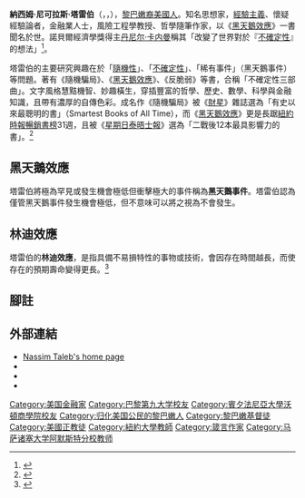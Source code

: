 {{Infobox_officeholder
| name = 纳西姆·尼古拉斯·塔勒布
| image name = Taleb mug.JPG
| width = 180px
| sex = 男
| date of birth = {{birth date and age|1960|1|1}}
| place of birth = {{LEB}}[[艾姆雲|艾姆雲]]
| nationality  = {{USA}}
| educate = 
* [[巴黎第九大學|巴黎第九大學]][[管理科學|管理科學]]博士
* [[賓州大學|賓州大學]][[華頓商學院|華頓商學院]][[企管碩士|企管碩士]]
* [[巴黎第九大學|巴黎第九大學]][[學士|學士]]
| past = 
* [[紐約大學|紐約大學]]工學院風險工程教授
* [[紐約大學|紐約大學]]庫朗數學研究所研究員
* 安皮瑞卡對沖基金(Empirica Capital)創辦人
* 芝加哥商業交易所獨立選擇權莊家
* [[法國巴黎銀行|法國巴黎銀行]]自營交易員
* [[法國東方匯理銀行|法國東方匯理銀行]]首席衍生性金融商品交易員
* 美國信孚銀行(現併入[[德意志銀行|德意志銀行]])衍生性金融商品套利交易員
* [[瑞銀集團|瑞銀集團]]全球首席私有套利衍生性金融商品(貨幣、貨物、非美元)交易員
| work =
* 《隨機騙局》
* 《黑天鵝效應》
* 《反脆弱》
* 《黑天鵝語錄》
}}

'''納西姆·尼可拉斯·塔雷伯'''（{{lang-ar|نسيم نيقولا نجيب طالب}}，{{lang-en|Nassim Nicholas Taleb}}，{{bd|1960年|1月1日|}}），[[黎巴嫩裔美國人|黎巴嫩裔美國人]]。知名思想家，[[經驗主義|經驗主義]]、懷疑經驗論者，金融業人士，風險工程學教授、哲學隨筆作家，以《[[黑天鵝效應|黑天鵝效應]]》一書聞名於世。諾貝爾經濟學獎得主[[丹尼尔·卡内曼|丹尼尔·卡内曼]]稱其「改變了世界對於『[[不確定性|不確定性]]』的想法」<ref>{{Cite news|url=http://www.foreignpolicy.com/story/cms.php?story_id=4365|title=How Could You Not Include ...|author=Kahneman, Daniel|work=Foreign Policy|archiveurl=https://web.archive.org/web/20090329025248/http://www.foreignpolicy.com/story/cms.php?story_id=4365|archivedate=2009-03-29|authorlink=丹尼尔·卡尼曼}}</ref>。

塔雷伯的主要研究興趣在於「[[隨機性|隨機性]]」、「[[不確定性|不確定性]]」、「稀有事件」（黑天鵝事件）等問題。著有《隨機騙局》、《[[黑天鵝效應|黑天鵝效應]]》、《反脆弱》等書，合稱「不確定性三部曲」。文字風格慧黠機智、妙趣橫生，穿插豐富的哲學、歷史、數學、科學與金融知識，且帶有濃厚的自傳色彩。成名作《隨機騙局》被《[[財星|財星]]》雜誌選為「有史以來最聰明的書」（Smartest Books of All Time），而《[[黑天鵝效應|黑天鵝效應]]》更是長踞[[紐約時報暢銷書榜|紐約時報暢銷書榜]]31週，且被《[[星期日泰晤士報|星期日泰晤士報]]》選為「二戰後12本最具影響力的書」。<ref>{{Cite news|title=Books that helped to change the world|url=https://www.thetimes.co.uk/article/books-that-helped-to-change-the-world-qbhxgvg2kwh|accessdate=2022-04-12|issn=0140-0460|language=en|first=Bryan|last=Appleyard}}</ref>

== 黑天鵝效應 ==
{{Main|黑天鵝理論}}
塔雷伯將極為罕見或發生機會極低但衝擊極大的事件稱為'''黑天鵝事件'''。塔雷伯認為僅管黑天鵝事件發生機會極低，但不意味可以將之視為不會發生。

== 林迪效應 ==
{{Main|林迪效应}}塔雷伯的'''林迪效應'''，是指具備不易損特性的事物或技術，會因存在時間越長，而使存在的預期壽命變得更長。<ref>{{Cite book|title=反脆弱：脆弱的反義詞不是堅強，是反脆弱|last=納西姆．尼可拉斯．塔雷伯|publisher=大塊|year=2013|isbn=9789862134467|others=譯者： 羅耀宗}}</ref>

== 腳註 ==
{{Reflist}}

== 外部連結 ==
{{Commons cat|Nassim Nicholas Taleb}}
{{wikiquotelang|納西姆·尼可拉斯·塔雷伯}}
* [http://www.fooledbyrandomness.com/ Nassim Taleb's home page]
* {{IMDb name|2643232}}
* {{Google Scholar id|64BtMdsAAAAJ}}
* {{C-SPAN|Nassim Taleb}}

{{Nassim Nicholas Taleb|state=collapsed}}
{{Authority control}}
{{DEFAULTSORT: Taleb, Nassim}}
[[Category:美国金融家|Category:美国金融家]]
[[Category:巴黎第九大学校友|Category:巴黎第九大学校友]]
[[Category:賓夕法尼亞大學沃頓商學院校友|Category:賓夕法尼亞大學沃頓商學院校友]]
[[Category:归化美国公民的黎巴嫩人|Category:归化美国公民的黎巴嫩人]]
[[Category:黎巴嫩基督徒|Category:黎巴嫩基督徒]]
[[Category:美國正教徒|Category:美國正教徒]]
[[Category:紐約大學教師|Category:紐約大學教師]]
[[Category:箴言作家|Category:箴言作家]]
[[Category:马萨诸塞大学阿默斯特分校教师|Category:马萨诸塞大学阿默斯特分校教师]]